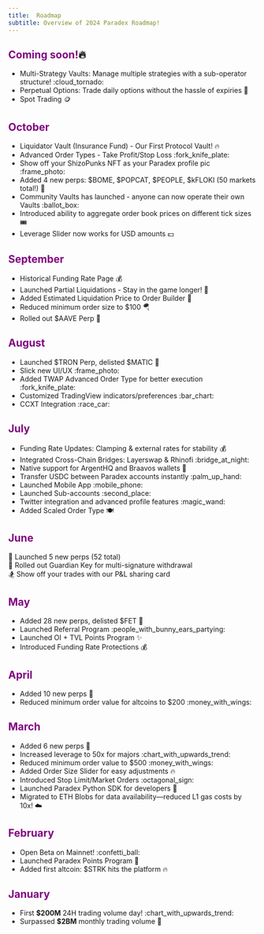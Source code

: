 ```yaml
---
title:  Roadmap
subtitle: Overview of 2024 Paradex Roadmap!
---
```



## <span style="color:purple;">Coming soon!</span>🔥

* Multi-Strategy Vaults: Manage multiple strategies with a sub-operator structure! :cloud\_tornado:
* Perpetual Options: Trade daily options without the hassle of expiries :wheel:
* Spot Trading :coin:

## <span style="color:purple;">October</span>

* Liquidator Vault (Insurance Fund) - Our First Protocol Vault! :fire:
* Advanced Order Types - Take Profit/Stop Loss :fork\_knife\_plate:
* Show off your ShizoPunks NFT as your Paradex profile pic :frame\_photo:
* Added 4 new perps: $BOME, $POPCAT, $PEOPLE, $kFLOKI (50 markets total!) :rocket:
* Community Vaults has launched - anyone can now operate their own Vaults :ballot\_box:
* Introduced ability to aggregate order book prices on different tick sizes :tickets:
* Leverage Slider now works for USD amounts :dollar:

## <span style="color:purple;">September</span>

* Historical Funding Rate Page :moneybag:
* Launched Partial Liquidations - Stay in the game longer! :pizza:
* Added Estimated Liquidation Price to Order Builder :wrench:
* Reduced minimum order size to $100 :parachute:
* Rolled out $AAVE Perp :rocket:

## <span style="color:purple;">August</span>

* Launched $TRON Perp, delisted $MATIC :rocket:
* Slick new UI/UX :frame\_photo:
* Added TWAP Advanced Order Type for better execution :fork\_knife\_plate:
* Customized TradingView indicators/preferences :bar\_chart:
* CCXT Integration :race\_car:

## <span style="color:purple;">July</span>

* Funding Rate Updates: Clamping & external rates for stability :moneybag:
* Integrated Cross-Chain Bridges: Layerswap & Rhinofi :bridge\_at\_night:
* Native support for ArgentHQ and Braavos wallets :cupcake:
* Transfer USDC between Paradex accounts instantly :palm\_up\_hand:
* Launched Mobile App :mobile\_phone:
* Launched Sub-accounts :second\_place:
* Twitter integration and advanced profile features :magic\_wand:
* Added Scaled Order Type 🍽

## <span style="color:purple;">June</span>

:rocket: Launched 5 new perps (52 total)\
:angel: Rolled out Guardian Key for multi-signature withdrawal\
:snowboarder: Show off your trades with our P\&L sharing card

## <span style="color:purple;">May</span>

* Added 28 new perps, delisted $FET :rocket:
* Launched Referral Program :people\_with\_bunny\_ears\_partying:
* Launched OI + TVL Points Program :sparkles:
* Introduced Funding Rate Protections :moneybag:

## <span style="color:purple;">April</span>

* Added 10 new perps :rocket:
* Reduced minimum order value for altcoins to $200 :money\_with\_wings:

## <span style="color:purple;">March</span>

* Added 6 new perps :rocket:
* Increased leverage to 50x for majors :chart\_with\_upwards\_trend:
* Reduced minimum order value to $500 :money\_with\_wings:
* Added Order Size Slider for easy adjustments :fire:
* Introduced Stop Limit/Market Orders :octagonal\_sign:
* Launched Paradex Python SDK for developers :snake:
* Migrated to ETH Blobs for data availability—reduced L1 gas costs by 10x! :cloud:

## <span style="color:purple;">February</span>

* Open Beta on Mainnet! :confetti\_ball:
* Launched Paradex Points Program :star2:
* Added first altcoin: $STRK hits the platform :fire:

## <span style="color:purple;">January</span>

* First **$200M** 24H trading volume day! :chart\_with\_upwards\_trend:
* Surpassed **$2BM** monthly trading volume :rocket:
